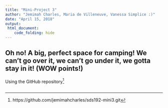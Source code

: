 ```yaml
---
title: "Mini-Project 3"
author: "Jemimah Charles, Maria de Villeneuve, Vanessa Simplice :)"
date: "April 15, 2018"
output: 
 html_document:
    code_folding: hide
---
```

## Oh no! A big, perfect space for camping! We can't go over it, we can't go under it, we gotta stay in it! (WOW points!)

Using the GitHub repository[^1]

[^1]: https://github.com/jemimahcharles/sds192-mini3.git

```r

```